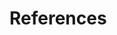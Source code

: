 # References
<div id="refs"></div>

<!-- Retrieved from bretauv, 12-08-2025,  https://stackoverflow.com/questions/58187514/r-markdown-place-an-appendix-after-the-references-section -->